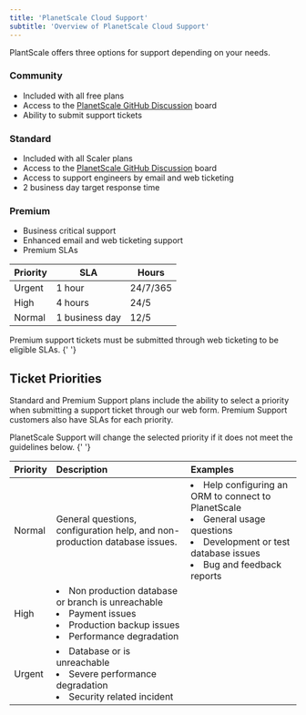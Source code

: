```yaml
---
title: 'PlanetScale Cloud Support'
subtitle: 'Overview of PlanetScale Cloud Support'
---
```


PlantScale offers three options for support depending on your needs.

### Community

- Included with all free plans
- Access to the [PlanetScale GitHub Discussion](https://github.com/planetscale/beta/discussions) board
- Ability to submit support tickets


### Standard

- Included with all Scaler plans
- Access to the [PlanetScale GitHub Discussion](https://github.com/planetscale/beta/discussions) board
- Access to support engineers by email and web ticketing
- 2 business day target response time

### Premium

- Business critical support
- Enhanced email and web ticketing support
- Premium SLAs

| Priority | SLA            | Hours    |
|----------|----------------|----------|
| Urgent   | 1 hour         | 24/7/365 |
| High     | 4 hours        | 24/5     |
| Normal   | 1 business day | 12/5     |

<InfoBlock type="note">
  Premium support tickets must be submitted through web ticketing to be eligible SLAs.
</InfoBlock>{' '}

## Ticket Priorities

Standard and Premium Support plans include the ability to select a priority when submitting a support ticket through our web form. Premium Support customers also have SLAs for each priority.


<InfoBlock type="note">
  PlanetScale Support will change the selected priority if it does not meet the guidelines below.
</InfoBlock>{' '}

| Priority | Description | Examples |
|:----------|:------------|:----------|
| Normal   | General questions, configuration help, and non-production database issues. |  <li>Help configuring an ORM to connect to PlanetScale</li><li>General usage questions</li><li>Development or test database issues</li><li>Bug and feedback reports</li> |
| High | <li>Non production database or branch is unreachable</li><li>Payment issues</li><li>Production backup issues</li><li>Performance degradation</li> |
| Urgent | <li>Database or is unreachable</li><li>Severe performance degradation</li><li>Security related incident</li>|
